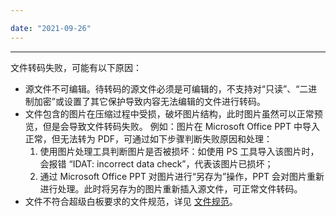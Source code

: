 ```yaml
---

date: "2021-09-26"
---
```


<Title>为什么有些文件会转码失败？</Title>


---

文件转码失败，可能有以下原因：
- 源文件不可编辑。待转码的源文件必须是可编辑的，不⽀持对“只读”、“⼆进制加密”或设置了其它保护导致内容⽆法编辑的⽂件进⾏转码。
- 文件包含的图片在压缩过程中受损，破坏图片结构，此时图片虽然可以正常预览，但是会导致文件转码失败。
    例如：图片在 Microsoft Office PPT 中导入正常，但无法转为 PDF，可通过如下步骤判断失败原因和处理：
    1. 使用图片处理工具判断图片是否被损坏：如使用 PS 工具导入该图片时，会报错 “IDAT: incorrect data check”，代表该图片已损坏；
    2. 通过 Microsoft Office PPT 对图片进行“另存为”操作，PPT 会对图片重新进行处理。此时将另存为的图片重新插入源文件，可正常文件转码。
- 文件不符合超级白板要求的文件规范，详见 [文件规范](/super-board-ios/product-desc/use-restrictions/filerule)。